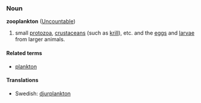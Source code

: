 ===Noun===
'''zooplankton''' ([[Uncountable]])

# small [[protozoa]], [[crustacean]]s (such as [[krill]]), etc. and the [[egg]]s and [[larvae]] from larger animals. 

====Related terms====
*[[plankton]]

====Translations====
*Swedish: [[djurplankton]]